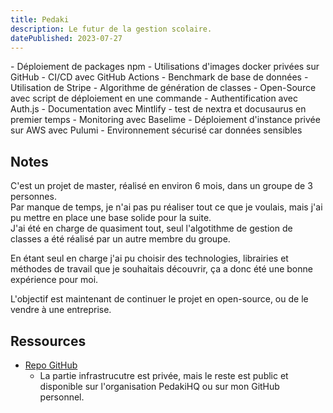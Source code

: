 ```yaml
---
title: Pedaki 
description: Le futur de la gestion scolaire. 
datePublished: 2023-07-27
---
```


<UrlPreview url="https://pedaki.fr"/>

<Wip title="Travail réalisé">
    - Déploiement de packages npm
    - Utilisations d'images docker privées sur GitHub
    - CI/CD avec GitHub Actions
    - Benchmark de base de données
    - Utilisation de Stripe
    - Algorithme de génération de classes
    - Open-Source avec script de déploiement en une commande
    - Authentification avec Auth.js
    - Documentation avec Mintlify 
        - test de nextra et docusaurus en premier temps
    - Monitoring avec Baselime
    - Déploiement d'instance privée sur AWS avec Pulumi
        - Environnement sécurisé car données sensibles

</Wip>

## Notes

C'est un projet de master, réalisé en environ 6 mois, dans un groupe de 3 personnes.<br/>
Par manque de temps, je n'ai pas pu réaliser tout ce que je voulais, mais j'ai pu mettre en place une base solide pour la suite.<br/>
J'ai été en charge de quasiment tout, seul l'algotithme de gestion de classes a été réalisé par un autre membre du groupe.<br/>

En étant seul en charge j'ai pu choisir des technologies, librairies et méthodes de travail que je souhaitais découvrir, ça a donc été une bonne expérience pour moi.<br/>

L'objectif est maintenant de continuer le projet en open-source, ou de le vendre à une entreprise.<br/> 


## Ressources

- [Repo GitHub](https://github.com/PedakiHQ/pedaki)
    - La partie infrastrucutre est privée, mais le reste est public et disponible sur l'organisation PedakiHQ ou sur mon GitHub personnel.
